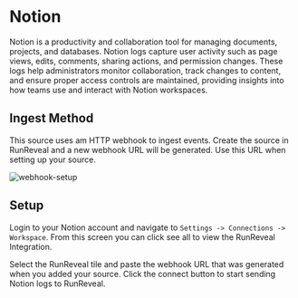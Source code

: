 # Notion

Notion is a productivity and collaboration tool for managing documents, projects, and databases. Notion logs capture user activity such as page views, edits, comments, sharing actions, and permission changes. These logs help administrators monitor collaboration, track changes to content, and ensure proper access controls are maintained, providing insights into how teams use and interact with Notion workspaces.

## Ingest Method

This source uses am HTTP webhook to ingest events. Create the source in RunReveal and a new webhook URL will be generated. Use this URL when setting up your source.

![webhook-setup](/webhook-setup.png)

## Setup

Login to your Notion account and navigate to `Settings -> Connections -> Workspace`. From this screen you can click see all to view the RunReveal Integration.

Select the RunReveal tile and paste the webhook URL that was generated when you added your source. Click the connect button to start sending Notion logs to RunReveal.